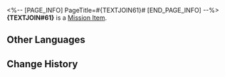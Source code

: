 <%-- [PAGE_INFO]
PageTitle=#{TEXTJOIN61}#
[END_PAGE_INFO] --%>
{{Item Infobox
|title       = {TEXTJOIN#61}
|id          = 140300
|image       = Item {TEXTJOIN#61}.png
|type        = Mission Item
|invCategory = Missions
|rarity      = 3
|effect      = 
|description = In Mr. Xiyan's story, this is the weapon you and {TEXTJOIN#59} managed to forge. You can tell at a glance that this {TEXTJOIN#61}, glowing with iridescent and otherworldly light, is no ordinary item.<br />In actuality, it is fitted with some LEDs in there. They light up if you press the switch. (Hold down the switch and the weapon will play a sound that says "Villain! Prepare to die!".)
}}
'''{TEXTJOIN#61}''' is a [[Mission Item]].

==Other Languages==
{{Other Languages
|en   = {TEXTJOIN#61}
|zhs  = {TEXTJOIN#61}
|zht  = {TEXTJOIN#61}
|ja   = {TEXTJOIN#61}
|ko   = {TEXTJOIN#61}
|es   = {TEXTJOIN#61}
|fr   = {TEXTJOIN#61}
|ru   = {TEXTJOIN#61}
|th   = {TEXTJOIN#61}
|vi   = {TEXTJOIN#61}
|de   = {TEXTJOIN#61}
|id   = {TEXTJOIN#61}
|pt   = {TEXTJOIN#61}
}}

==Change History==
{{Change History|2.0}}